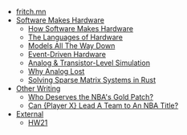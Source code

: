 
- [fritch.mn](/)
- [Software Makes Hardware](/SwMakesHw/)
  - [How Software Makes Hardware](/SwMakesHw/0000-how-software-makes-hardware)
  - [The Languages of Hardware](/SwMakesHw/0001-the-languages-of-hardware)
  - [Models All The Way Down](/SwMakesHw/0002-models-all-the-way-down) 
  - [Event-Driven Hardware](/SwMakesHw/0003-reactive-event-driven-hardware) 
  - [Analog & Transistor-Level Simulation](/SwMakesHw/0004-analog-simulation)
  - [Why Analog Lost](/SwMakesHw/0005-why-analog-lost)
  - [Solving Sparse Matrix Systems in Rust](/SwMakesHw/0006-sparse-matrix-rust)
- [Other Writing](/)
  - [Who Deserves the NBA's Gold Patch?](/nba-patches)
  - [Can {Player X} Lead A Team to An NBA Title?](./nba-mvp-title)
- [External](/)
  - [HW21](https://hw21.io)

